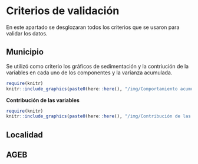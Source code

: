 # Criterios de validación {.unlisted .unnumbered}  

En este apartado se desglozaran todos los criterios que se usaron para validar los datos. 

## Municipio {-} 

Se utilizó como criterio los gráficos de sedimentación y la contriución de la variables en cada uno de los componentes y la varianza acumulada.

<a href="img/Comportamiento acumulado_PC1 a PC9_IMM.png" data-lightbox="image-1" data-title="IMM_Sedimentacion">
```r
require(knitr)
knitr::include_graphics(paste0(here::here(), "/img/Comportamiento acumulado_PC1 a PC9_IMM.png"))
```
</a>

**Contribución de las variables**
<a href="img/Contribución de las variables_IMM.png" data-lightbox="image-1" data-title="IMM_Contribucion">
```r
require(knitr)
knitr::include_graphics(paste0(here::here(), "/img/Contribución de las variables_IMM.png"))
```
</a>


## Localidad {-}

## AGEB {-}